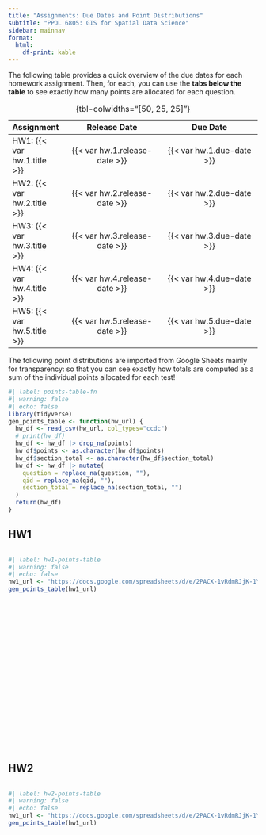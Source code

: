 ```yaml
---
title: "Assignments: Due Dates and Point Distributions"
subtitle: "PPOL 6805: GIS for Spatial Data Science"
sidebar: mainnav
format:
  html:
    df-print: kable
---
```


The following table provides a quick overview of the due dates for each homework assignment. Then, for each, you can use the **tabs below the table** to see exactly how many points are allocated for each question.

| Assignment | Release Date | Due Date |
| - |:-:|:-:|
| HW1: {{< var hw.1.title >}} | {{< var hw.1.release-date >}} | {{< var hw.1.due-date >}} |
| HW2: {{< var hw.2.title >}} | {{< var hw.2.release-date >}} | {{< var hw.2.due-date >}} |
| HW3: {{< var hw.3.title >}} | {{< var hw.3.release-date >}} | {{< var hw.3.due-date >}} |
| HW4: {{< var hw.4.title >}} | {{< var hw.4.release-date >}} | {{< var hw.4.due-date >}} |
| HW5: {{< var hw.5.title >}} | {{< var hw.5.release-date >}} | {{< var hw.5.due-date >}} |

: {tbl-colwidths="[50, 25, 25]"}

The following point distributions are imported from Google Sheets mainly for transparency: so that you can see exactly how totals are computed as a sum of the individual points allocated for each test!

```r
#| label: points-table-fn
#| warning: false
#| echo: false
library(tidyverse)
gen_points_table <- function(hw_url) {
  hw_df <- read_csv(hw_url, col_types="ccdc")
  # print(hw_df)
  hw_df <- hw_df |> drop_na(points)
  hw_df$points <- as.character(hw_df$points)
  hw_df$section_total <- as.character(hw_df$section_total)
  hw_df <- hw_df |> mutate(
    question = replace_na(question, ""),
    qid = replace_na(qid, ""),
    section_total = replace_na(section_total, "")
  )
  return(hw_df)
}
```

::: {.panel-tabset}

## HW1

<div style="height: 400px !important; max-height: 400px !important; overflow-y: scroll !important;">

```r
#| label: hw1-points-table
#| warning: false
#| echo: false
hw1_url <- "https://docs.google.com/spreadsheets/d/e/2PACX-1vRdmRJjK-1YCbLJsadNLO_uJ1UwWOnOvPqPHWtQxp1xLJFhJrELYVMRXoiT4W3img2H79fIop-_O9jp/pub?gid=0&single=true&output=csv"
gen_points_table(hw1_url)
```

</div>

## HW2

<div style="height: 400px !important; max-height: 400px !important; overflow-y: scroll !important;">

```r
#| label: hw2-points-table
#| warning: false
#| echo: false
hw1_url <- "https://docs.google.com/spreadsheets/d/e/2PACX-1vRdmRJjK-1YCbLJsadNLO_uJ1UwWOnOvPqPHWtQxp1xLJFhJrELYVMRXoiT4W3img2H79fIop-_O9jp/pub?gid=1198705169&single=true&output=csv"
gen_points_table(hw1_url)
```

</div>

:::

